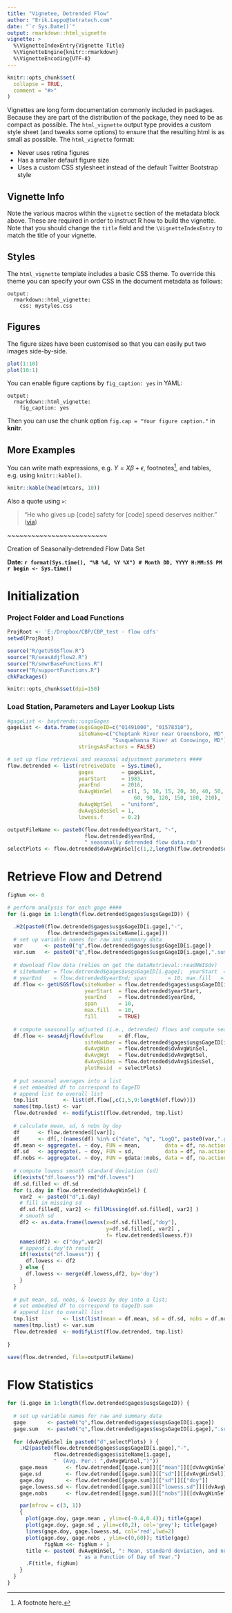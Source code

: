 ```yaml
---
title: "Vignetee, Detrended Flow"
author: "Erik.Leppo@tetratech.com"
date: "`r Sys.Date()`"
output: rmarkdown::html_vignette
vignette: >
  %\VignetteIndexEntry{Vignette Title}
  %\VignetteEngine{knitr::rmarkdown}
  %\VignetteEncoding{UTF-8}
---
```


```r
knitr::opts_chunk$set(
  collapse = TRUE,
  comment = "#>"
)
```

Vignettes are long form documentation commonly included in packages. Because they are part of the distribution of the package, they need to be as compact as possible. The `html_vignette` output type provides a custom style sheet (and tweaks some options) to ensure that the resulting html is as small as possible. The `html_vignette` format:

- Never uses retina figures
- Has a smaller default figure size
- Uses a custom CSS stylesheet instead of the default Twitter Bootstrap style

## Vignette Info

Note the various macros within the `vignette` section of the metadata block above. These are required in order to instruct R how to build the vignette. Note that you should change the `title` field and the `\VignetteIndexEntry` to match the title of your vignette.

## Styles

The `html_vignette` template includes a basic CSS theme. To override this theme you can specify your own CSS in the document metadata as follows:

    output: 
      rmarkdown::html_vignette:
        css: mystyles.css

## Figures

The figure sizes have been customised so that you can easily put two images side-by-side. 

```r
plot(1:10)
plot(10:1)
```

You can enable figure captions by `fig_caption: yes` in YAML:

    output:
      rmarkdown::html_vignette:
        fig_caption: yes

Then you can use the chunk option `fig.cap = "Your figure caption."` in **knitr**.

## More Examples

You can write math expressions, e.g. $Y = X\beta + \epsilon$, footnotes^[A footnote here.], and tables, e.g. using `knitr::kable()`.

```r
knitr::kable(head(mtcars, 10))
```

Also a quote using `>`:

> "He who gives up [code] safety for [code] speed deserves neither."
([via](https://twitter.com/hadleywickham/status/504368538874703872))

~~~~~~~~~~~~~~~~~~~~~~~~~

Creation of Seasonally-detrended Flow Data Set

**Date: `r format(Sys.time(), "%B %d, %Y %X") # Month DD, YYYY H:MM:SS PM`
`r begin <- Sys.time()`**

# Initialization

### Project Folder and Load Functions

```r
ProjRoot <- 'E:/Dropbox/CBP/CBP_test - flow cdfs'
setwd(ProjRoot)

source("R/getUSGSflow.R")
source("R/seasAdjflow2.R")
source("R/smwrBaseFunctions.R")
source("R/supportFunctions.R")
chkPackages()

knitr::opts_chunk$set(dpi=150)
```

### Load Station, Parameters and Layer Lookup Lists

```r

#gageList <- baytrends::usgsGages
gageList <- data.frame(usgsGageID=c("01491000", "01578310"),
                       siteName=c("Choptank River near Greensboro, MD",
                                  "Susquehanna River at Conowingo, MD"),
                       stringsAsFactors = FALSE)

# set up flow retrieval and seasonal adjustment parameters ####
flow.detrended <- list(retreiveDate  = Sys.time(),
                       gages         = gageList,
                       yearStart     = 1983,
                       yearEnd       = 2016,
                       dvAvgWinSel   = c(1, 5, 10, 15, 20, 30, 40, 50, 
                                         60, 90, 120, 150, 180, 210),
                       dvAvgWgtSel   = "uniform",
                       dvAvgSidesSel = 1,
                       lowess.f      = 0.2)

outputFileName <- paste0(flow.detrended$yearStart, "-", 
                         flow.detrended$yearEnd,
                         " seasonally detrended flow data.rda")
selectPlots <- flow.detrended$dvAvgWinSel[c(1,2,length(flow.detrended$dvAvgWinSel))]


```

# Retrieve Flow and Detrend

```r

figNum <<- 0 

# perform analysis for each gage ####
for (i.gage in 1:length(flow.detrended$gages$usgsGageID)) {

  .H2(paste0(flow.detrended$gages$usgsGageID[i.gage],"-",
             flow.detrended$gages$siteName[i.gage]))
  # set up variable names for raw and summary data
  var       <- paste0("q",flow.detrended$gages$usgsGageID[i.gage])
  var.sum   <- paste0("q",flow.detrended$gages$usgsGageID[i.gage],".sum") 
  
  # download flow data (relies on get the dataRetrieval::readNWISdv) 
  # siteNumber = flow.detrended$gages$usgsGageID[i.gage];  yearStart  = flow.detrended$yearStart
  # yearEnd    = flow.detrended$yearEnd; span       = 10; max.fill   = 10; fill       = TRUE
  df.flow <- getUSGSflow(siteNumber = flow.detrended$gages$usgsGageID[i.gage], 
                         yearStart  = flow.detrended$yearStart, 
                         yearEnd    = flow.detrended$yearEnd, 
                         span       = 10, 
                         max.fill   = 10,
                         fill       = TRUE)
  
  # compute seasonally adjusted (i.e., detrended) flows and compute seasonal averages
  df.flow <- seasAdjflow(dvFlow     = df.flow,
                         siteNumber = flow.detrended$gages$usgsGageID[i.gage],
                         dvAvgWin   = flow.detrended$dvAvgWinSel,
                         dvAvgWgt   = flow.detrended$dvAvgWgtSel, 
                         dvAvgSides = flow.detrended$dvAvgSidesSel,
                         plotResid  = selectPlots)
  
  # put seasonal averages into a list
  # set embedded df to correspond to GageID
  # append list to overall list 
  tmp.list        <- list(df.flow[,c(1,5,9:length(df.flow))]) 
  names(tmp.list) <- var
  flow.detrended  <- modifyList(flow.detrended, tmp.list)
  
  # calculate mean, sd, & nobs by doy
  df      <- flow.detrended[[var]];   
  df      <- df[,!(names(df) %in% c("date", "q", "LogQ", paste0(var,".gam") ))]
  df.mean <- aggregate(. ~ doy, FUN = mean,        data = df, na.action=na.pass, na.rm=TRUE) 
  df.sd   <- aggregate(. ~ doy, FUN = sd,          data = df, na.action=na.pass, na.rm=TRUE) 
  df.nobs <- aggregate(. ~ doy, FUN = gdata::nobs, data = df, na.action=na.pass, na.rm=TRUE) 
  
  # compute lowess smooth standard deviation (sd)
  if(exists("df.lowess")) rm("df.lowess")
  df.sd.filled <- df.sd
  for (i.day in flow.detrended$dvAvgWinSel) {
    var2  <- paste0("d",i.day)
    # fill in missing sd
    df.sd.filled[, var2] <- fillMissing(df.sd.filled[, var2] )
    # smooth sd
    df2 <- as.data.frame(lowess(x=df.sd.filled[,"doy"], 
                                y=df.sd.filled[, var2] , 
                                f= flow.detrended$lowess.f))
    names(df2) <- c("doy",var2)
    # append i.day'th result
    if(!exists("df.lowess")) {
      df.lowess <- df2 
    } else {
      df.lowess <- merge(df.lowess,df2, by='doy')
    }
  }        
  
  # put mean, sd, nobs, & lowess by doy into a list; 
  # set embedded df to correspond to GageID.sum
  # append list to overall list
  tmp.list        <- list(list(mean = df.mean, sd = df.sd, nobs = df.nobs, lowess.sd = df.lowess))
  names(tmp.list) <- var.sum
  flow.detrended  <- modifyList(flow.detrended, tmp.list)
  
}  

save(flow.detrended, file=outputFileName)

```

# Flow Statistics

```r

for (i.gage in 1:length(flow.detrended$gages$usgsGageID)) {
  
  # set up variable names for raw and summary data
  gage       <- paste0("q",flow.detrended$gages$usgsGageID[i.gage])
  gage.sum   <- paste0("q",flow.detrended$gages$usgsGageID[i.gage],".sum") 
  
  for (dvAvgWinSel in paste0("d",selectPlots) ) {
    .H2(paste0(flow.detrended$gages$usgsGageID[i.gage],"-",
               flow.detrended$gages$siteName[i.gage],
               "  (Avg. Per.: ",dvAvgWinSel,")"))    
    gage.mean      <- flow.detrended[[gage.sum]][["mean"]][[dvAvgWinSel]]
    gage.sd        <- flow.detrended[[gage.sum]][["sd"]][[dvAvgWinSel]]
    gage.doy       <- flow.detrended[[gage.sum]][["sd"]][["doy"]]
    gage.lowess.sd <- flow.detrended[[gage.sum]][["lowess.sd"]][[dvAvgWinSel]]
    gage.nobs      <- flow.detrended[[gage.sum]][["nobs"]][[dvAvgWinSel]]

    par(mfrow = c(3, 1))
    {
      plot(gage.doy, gage.mean , ylim=c(-0.4,0.4)); title(gage)
      plot(gage.doy, gage.sd , ylim=c(0,2), col='grey'); title(gage)
      lines(gage.doy, gage.lowess.sd, col='red',lwd=2)
      plot(gage.doy, gage.nobs , ylim=c(0,60)); title(gage)
            figNum <<- figNum + 1
      title <- paste0( dvAvgWinSel, ": Mean, standard deviation, and number of observations ",
                       " as a Function of Day of Year.")
      .F(title, figNum)
    }
  }
}

```